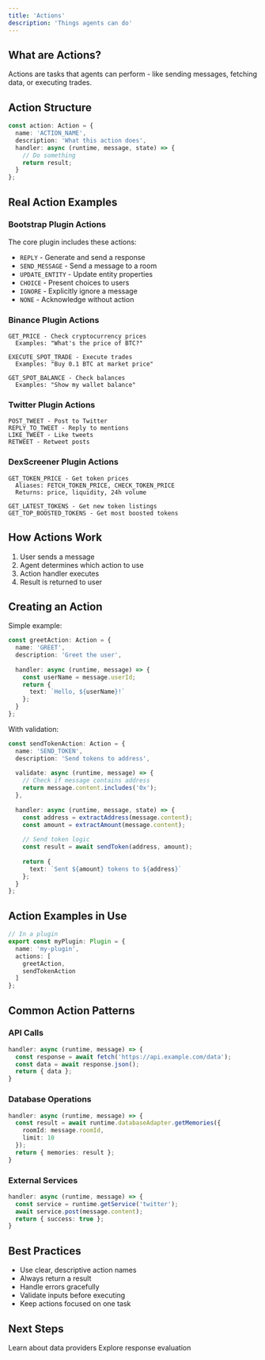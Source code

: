 ```yaml
---
title: 'Actions'
description: 'Things agents can do'
---
```


## What are Actions?

Actions are tasks that agents can perform - like sending messages, fetching data, or executing trades.

## Action Structure

```typescript
const action: Action = {
  name: 'ACTION_NAME',
  description: 'What this action does',
  handler: async (runtime, message, state) => {
    // Do something
    return result;
  }
};
```

## Real Action Examples

### Bootstrap Plugin Actions

The core plugin includes these actions:

- `REPLY` - Generate and send a response
- `SEND_MESSAGE` - Send a message to a room
- `UPDATE_ENTITY` - Update entity properties
- `CHOICE` - Present choices to users
- `IGNORE` - Explicitly ignore a message
- `NONE` - Acknowledge without action

### Binance Plugin Actions

```
GET_PRICE - Check cryptocurrency prices
  Examples: "What's the price of BTC?"

EXECUTE_SPOT_TRADE - Execute trades
  Examples: "Buy 0.1 BTC at market price"

GET_SPOT_BALANCE - Check balances
  Examples: "Show my wallet balance"
```

### Twitter Plugin Actions

```
POST_TWEET - Post to Twitter
REPLY_TO_TWEET - Reply to mentions
LIKE_TWEET - Like tweets
RETWEET - Retweet posts
```

### DexScreener Plugin Actions

```
GET_TOKEN_PRICE - Get token prices
  Aliases: FETCH_TOKEN_PRICE, CHECK_TOKEN_PRICE
  Returns: price, liquidity, 24h volume

GET_LATEST_TOKENS - Get new token listings
GET_TOP_BOOSTED_TOKENS - Get most boosted tokens
```

## How Actions Work

1. User sends a message
2. Agent determines which action to use
3. Action handler executes
4. Result is returned to user

## Creating an Action

Simple example:

```typescript
const greetAction: Action = {
  name: 'GREET',
  description: 'Greet the user',
  
  handler: async (runtime, message) => {
    const userName = message.userId;
    return {
      text: `Hello, ${userName}!`
    };
  }
};
```

With validation:

```typescript
const sendTokenAction: Action = {
  name: 'SEND_TOKEN',
  description: 'Send tokens to address',
  
  validate: async (runtime, message) => {
    // Check if message contains address
    return message.content.includes('0x');
  },
  
  handler: async (runtime, message, state) => {
    const address = extractAddress(message.content);
    const amount = extractAmount(message.content);
    
    // Send token logic
    const result = await sendToken(address, amount);
    
    return {
      text: `Sent ${amount} tokens to ${address}`
    };
  }
};
```

## Action Examples in Use

```typescript
// In a plugin
export const myPlugin: Plugin = {
  name: 'my-plugin',
  actions: [
    greetAction,
    sendTokenAction
  ]
};
```

## Common Action Patterns

### API Calls

```typescript
handler: async (runtime, message) => {
  const response = await fetch('https://api.example.com/data');
  const data = await response.json();
  return { data };
}
```

### Database Operations

```typescript
handler: async (runtime, message) => {
  const result = await runtime.databaseAdapter.getMemories({
    roomId: message.roomId,
    limit: 10
  });
  return { memories: result };
}
```

### External Services

```typescript
handler: async (runtime, message) => {
  const service = runtime.getService('twitter');
  await service.post(message.content);
  return { success: true };
}
```

## Best Practices

- Use clear, descriptive action names
- Always return a result
- Handle errors gracefully
- Validate inputs before executing
- Keep actions focused on one task

## Next Steps

<CardGroup cols={2}>
  <Card title="Providers" icon="database" href="/core-concepts/plugins/providers">
    Learn about data providers
  </Card>
  
  <Card title="Evaluators" icon="scale-balanced" href="/core-concepts/plugins/evaluators">
    Explore response evaluation
  </Card>
</CardGroup>